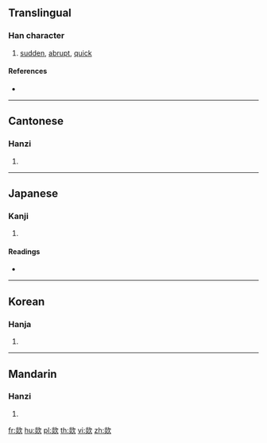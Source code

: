 ==Translingual==

===Han character===
{{Han char|rn=76|rad=欠|as=08|sn=12|four=97882|canj=FFNO}}

# [[sudden]], [[abrupt]], [[quick]]

====References====
* {{Han ref|kx=0568.160|dkj=16099|dj=0957.020|hdz=32144.040|uh=6B3B|ud=27451|bh=D9DB|bd=55771}}

----

==Cantonese==

===Hanzi===
{{yue-hanzi|jyut=|y=cha1, fat1}}

# {{defn|lang=yue|sort=欠08}}

----

==Japanese==

===Kanji===
{{ja-kanji|grade=|rs=欠08}}

# {{defn|lang=ja|sort=欠08}}

====Readings====
* {{ja-readings|on=[[くつ]] (kutsu), [[くち]] (kuchi)|kun=}}

----

==Korean==

===Hanja===
{{ko-hanja|hangeul=훌|eumhun=|rv=hul|mr=hul|y=hwul}}

# {{defn|lang=ko|sort=欠08}}

----

==Mandarin==

===Hanzi===
{{cmn-hanzi|pin=[[chuā]] ([[chua1]])|wg=ch'ua<sup>1</sup>}}

# {{defn|lang=cmn|sort=欠08}}

[[fr:欻]]
[[hu:欻]]
[[pl:欻]]
[[th:欻]]
[[vi:欻]]
[[zh:欻]]